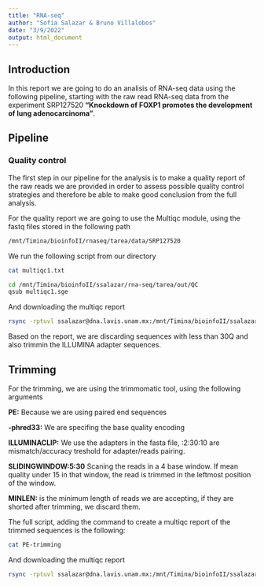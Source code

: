 ```yaml
---
title: "RNA-seq"
author: "Sofia Salazar & Bruno Villalobos"
date: "3/9/2022"
output: html_document
---
```


## Introduction

In this report we are going to do an analisis of RNA-seq data using the following pipeline, starting with the raw read RNA-seq data from the experiment SRP127520 **"Knockdown of FOXP1 promotes the development of lung adenocarcinoma"**.

## Pipeline

### Quality control

The first step in our pipeline for the analysis is to make a quality report of the raw reads we are provided in order to assess possible quality control strategies and therefore be able to make good conclusion from the full analysis.

For the quality report we are going to use the Multiqc module, using the fastq files stored in the following path

```bash
/mnt/Timina/bioinfoII/rnaseq/tarea/data/SRP127520
```
 
We run the following script from our directory

```bash
cat multiqc1.txt
```

```bash
cd /mnt/Timina/bioinfoII/ssalazar/rna-seq/tarea/out/QC
qsub multiqc1.sge
```

And downloading the multiqc report
```bash
rsync -rptuvl ssalazar@dna.lavis.unam.mx:/mnt/Timina/bioinfoII/ssalazar/rna-seq/tarea/out/QC/multiqc_report1.html .
```

Based on the report, we are discarding sequences with less than 30Q and also trimmin the ILLUMINA adapter sequences.

## Trimming

For the trimming, we are using the trimmomatic tool, using the following arguments

**PE:** Because we are using paired end sequences

**-phred33:** We are specifing the base quality encoding

**ILLUMINACLIP:** We use the adapters in the fasta file, :2:30:10 are mismatch/accuracy treshold for adapter/reads pairing.

**SLIDINGWINDOW:5:30** Scaning the reads in a 4 base window. If mean quality under 15 in that window, the read is trimmed in the leftmost position of the window.

**MINLEN:** is the minimum length of reads we are accepting, if they are shorted after trimming, we discard them.

The full script, adding the command to create a multiqc report of the trimmed sequences is the following:

```bash
cat PE-trimming
```

And downloading the multiqc report
```bash
rsync -rptuvl ssalazar@dna.lavis.unam.mx:/mnt/Timina/bioinfoII/ssalazar/rna-seq/tarea/out/QC2/multiqc_report2.html .
```


